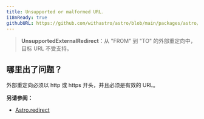 ```yaml
---
title: Unsupported or malformed URL.
i18nReady: true
githubURL: https://github.com/withastro/astro/blob/main/packages/astro/src/core/errors/errors-data.ts
---
```


> **UnsupportedExternalRedirect**：从 "FROM" 到 "TO" 的外部重定向中，目标 URL 不受支持。

## 哪里出了问题？
外部重定向必须以 http 或 https 开头，并且必须是有效的 URL。

**另请参阅：**
-  [Astro.redirect](/zh-cn/reference/api-reference/#redirect)
